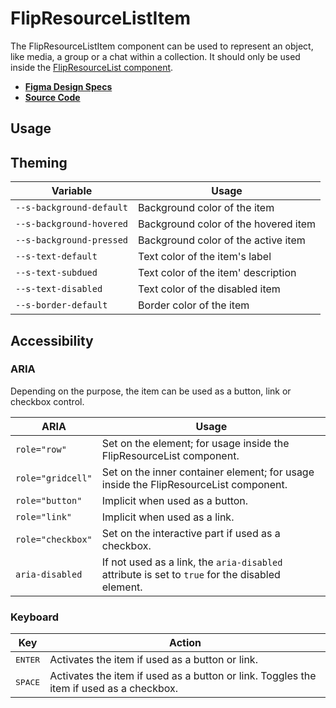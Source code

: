 
<Meta title="Components/FlipResourceListItem" />

# FlipResourceListItem

The FlipResourceListItem component can be used to represent an object, like
media, a group or a chat within a collection. It should only be used inside the
[FlipResourceList component](?path=/docs/components-flipresourcelist--flip-resource-list).

- **[Figma Design Specs](https://www.figma.com/file/iRHiAFsHxnzux8gQ9EjlZe/Flip-Components?node-id=236%3A5240)**
- **[Source Code](https://github.com/flip-corp/swirl/tree/main/packages/swirl-components/src/components/flip-resource-list-item)**

## Usage

<Canvas withSource="open">
  <Story id="components-flipresourcelistitem--flip-resource-list-item" />
</Canvas>

<ArgsTable story="." />

## Theming

| Variable                 | Usage                                |
| ------------------------ | ------------------------------------ |
| `--s-background-default` | Background color of the item         |
| `--s-background-hovered` | Background color of the hovered item |
| `--s-background-pressed` | Background color of the active item  |
| `--s-text-default`       | Text color of the item's label       |
| `--s-text-subdued`       | Text color of the item' description  |
| `--s-text-disabled`      | Text color of the disabled item      |
| `--s-border-default`     | Border color of the item             |

## Accessibility

### ARIA

Depending on the purpose, the item can be used as a button, link or checkbox
control.

| ARIA              | Usage                                                                                           |
| ----------------- | ----------------------------------------------------------------------------------------------- |
| `role="row"`      | Set on the element; for usage inside the FlipResourceList component.                            |
| `role="gridcell"` | Set on the inner container element; for usage inside the FlipResourceList component.            |
| `role="button"`   | Implicit when used as a button.                                                                 |
| `role="link"`     | Implicit when used as a link.                                                                   |
| `role="checkbox"` | Set on the interactive part if used as a checkbox.                                              |
| `aria-disabled`   | If not used as a link, the `aria-disabled` attribute is set to `true` for the disabled element. |

### Keyboard

| Key              | Action                                                                                  |
| ---------------- | --------------------------------------------------------------------------------------- |
| <kbd>ENTER</kbd> | Activates the item if used as a button or link.                                         |
| <kbd>SPACE</kbd> | Activates the item if used as a button or link. Toggles the item if used as a checkbox. |
